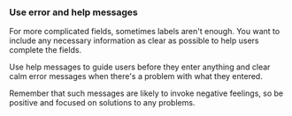 ### Use error and help messages

For more complicated fields, sometimes labels aren't enough.
You want to include any necessary information as clear as possible
to help users complete the fields.

Use help messages to guide users before they enter anything
and clear calm error messages when there's a problem with what they entered.

Remember that such messages are likely to invoke negative feelings,
so be positive and focused on solutions to any problems.
